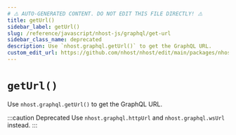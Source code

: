```yaml
---
# ⚠️ AUTO-GENERATED CONTENT. DO NOT EDIT THIS FILE DIRECTLY! ⚠️
title: getUrl()
sidebar_label: getUrl()
slug: /reference/javascript/nhost-js/graphql/get-url
sidebar_class_name: deprecated
description: Use `nhost.graphql.getUrl()` to get the GraphQL URL.
custom_edit_url: https://github.com/nhost/nhost/edit/main/packages/nhost-js/src/clients/graphql/index.ts#L169
---
```


# `getUrl()`

Use `nhost.graphql.getUrl()` to get the GraphQL URL.

:::caution Deprecated
Use `nhost.graphql.httpUrl` and `nhost.graphql.wsUrl` instead.
:::
